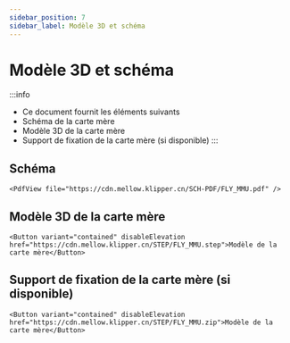 ```yaml
---
sidebar_position: 7
sidebar_label: Modèle 3D et schéma
---
```




# Modèle 3D et schéma

:::info
* Ce document fournit les éléments suivants
* Schéma de la carte mère
* Modèle 3D de la carte mère
* Support de fixation de la carte mère (si disponible)
:::

## Schéma

    <PdfView file="https://cdn.mellow.klipper.cn/SCH-PDF/FLY_MMU.pdf" />


## Modèle 3D de la carte mère

    <Button variant="contained" disableElevation href="https://cdn.mellow.klipper.cn/STEP/FLY_MMU.step">Modèle de la carte mère</Button>


## Support de fixation de la carte mère (si disponible)

    <Button variant="contained" disableElevation href="https://cdn.mellow.klipper.cn/STEP/FLY_MMU.zip">Modèle de la carte mère</Button>